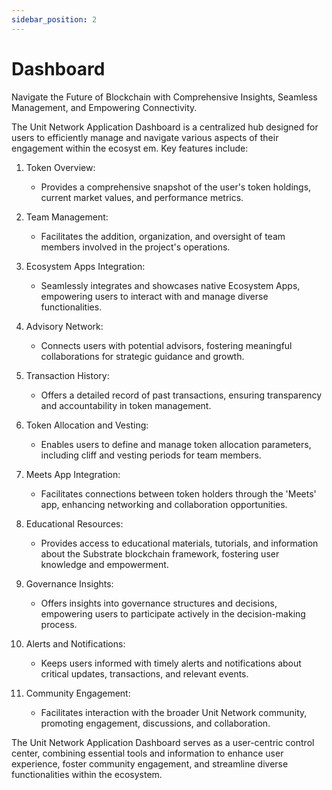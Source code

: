 ```yaml
---
sidebar_position: 2
---
```


# Dashboard

Navigate the Future of Blockchain with Comprehensive Insights, Seamless Management, and Empowering Connectivity.

The Unit Network Application Dashboard is a centralized hub designed for users to efficiently manage and navigate various aspects of their engagement within the ecosyst
em. Key features include:

1. Token Overview:

   - Provides a comprehensive snapshot of the user's token holdings, current market values, and performance metrics.

2. Team Management:

   - Facilitates the addition, organization, and oversight of team members involved in the project's operations.

3. Ecosystem Apps Integration:

   - Seamlessly integrates and showcases native Ecosystem Apps, empowering users to interact with and manage diverse functionalities.

4. Advisory Network:

   - Connects users with potential advisors, fostering meaningful collaborations for strategic guidance and growth.

5. Transaction History:

   - Offers a detailed record of past transactions, ensuring transparency and accountability in token management.

6. Token Allocation and Vesting:

   - Enables users to define and manage token allocation parameters, including cliff and vesting periods for team members.

7. Meets App Integration:

   - Facilitates connections between token holders through the 'Meets' app, enhancing networking and collaboration opportunities.

8. Educational Resources:

   - Provides access to educational materials, tutorials, and information about the Substrate blockchain framework, fostering user knowledge and empowerment.

9. Governance Insights:

   - Offers insights into governance structures and decisions, empowering users to participate actively in the decision-making process.

10. Alerts and Notifications:

    - Keeps users informed with timely alerts and notifications about critical updates, transactions, and relevant events.

11. Community Engagement:

    - Facilitates interaction with the broader Unit Network community, promoting engagement, discussions, and collaboration.

The Unit Network Application Dashboard serves as a user-centric control center, combining essential tools and information to enhance user experience, foster community engagement, and streamline diverse functionalities within the ecosystem.

